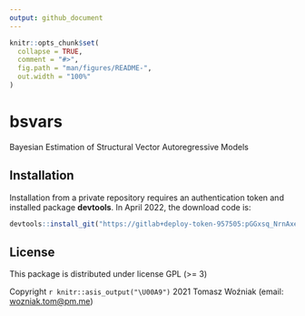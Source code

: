 ```yaml
---
output: github_document
---
```


<!-- README.md is generated from README.Rmd. Please edit that file -->

```r
knitr::opts_chunk$set(
  collapse = TRUE,
  comment = "#>",
  fig.path = "man/figures/README-",
  out.width = "100%"
)
```

# bsvars

Bayesian Estimation of Structural Vector Autoregressive Models

## Installation

Installation from a private repository requires an authentication token and installed package **devtools**. In April 2022, the download code is:
```r
devtools::install_git("https://gitlab+deploy-token-957505:pGGxsq_NrnAxeh8yt4wV@gitlab.com/tomaszwozniak/bsvars.git")
```


<!-- ## Example -->

## License

This package is distributed under license GPL (>= 3)

Copyright `r knitr::asis_output("\U00A9")` 2021  Tomasz Woźniak (email: <wozniak.tom@pm.me>)